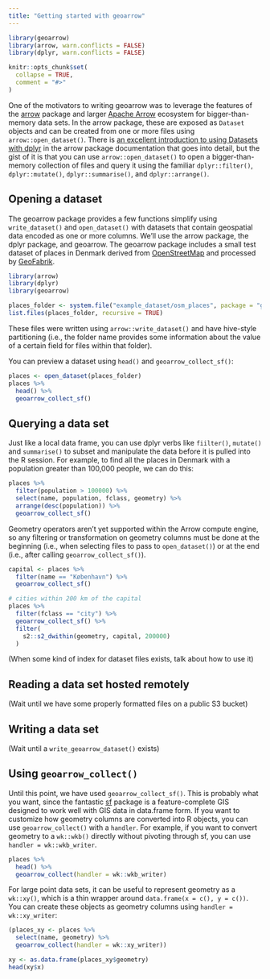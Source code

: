 ```yaml
---
title: "Getting started with geoarrow"
---
```


```r
library(geoarrow)
library(arrow, warn.conflicts = FALSE)
library(dplyr, warn.conflicts = FALSE)

knitr::opts_chunk$set(
  collapse = TRUE,
  comment = "#>"
)
```

One of the motivators to writing geoarrow was to leverage the features of the [arrow](https://arrow.apache.org/docs/r/) package and larger [Apache Arrow](https://arrow.apache.org/) ecosystem for bigger-than-memory data sets. In the arrow package, these are exposed as `Dataset` objects and can be created from one or more files using `arrow::open_dataset()`. There is [an excellent introduction to using Datasets with dplyr](https://arrow.apache.org/docs/r/articles/dataset.html) in the arrow package documentation that goes into detail, but the gist of it is that you can use `arrow::open_dataset()` to open a bigger-than-memory collection of files and query it using  the familiar `dplyr::filter()`, `dplyr::mutate()`, `dplyr::summarise()`, and `dplyr::arrange()`. 

## Opening a dataset

The geoarrow package provides a few functions simplify using `write_dataset()` and `open_dataset()` with datasets that contain geospatial data encoded as one or more columns. We'll use the arrow package, the dplyr package, and geoarrow. The geoarrow package includes a small test dataset of places in Denmark derived from [OpenStreetMap](https://openstreetmap.org) and processed by [GeoFabrik](https://download.geofabrik.de/europe/denmark.html).

```r
library(arrow)
library(dplyr)
library(geoarrow)

places_folder <- system.file("example_dataset/osm_places", package = "geoarrow")
list.files(places_folder, recursive = TRUE)
```

These files were written using `arrow::write_dataset()` and have hive-style partitioning (i.e., the folder name provides some information about the value of a certain field for files within that folder).

You can preview a dataset using `head()` and `geoarrow_collect_sf()`:

```r
places <- open_dataset(places_folder)
places %>% 
  head() %>% 
  geoarrow_collect_sf()
```

## Querying a data set

Just like a local data frame, you can use dplyr verbs like `fiilter()`, `mutate()` and `summarise()` to subset and manipulate the data before it is pulled into the R session. For example, to find all the places in Denmark with a population greater than 100,000 people, we can do this:

```r
places %>% 
  filter(population > 100000) %>% 
  select(name, population, fclass, geometry) %>% 
  arrange(desc(population)) %>% 
  geoarrow_collect_sf()
```

Geometry operators aren't yet supported within the Arrow compute engine, so any filtering or transformation on geometry columns must be done at the beginning (i.e., when selecting files to pass to `open_dataset()`) or at the end (i.e., after calling `geoarrow_collect_sf()`).

```r
capital <- places %>% 
  filter(name == "København") %>% 
  geoarrow_collect_sf()

# cities within 200 km of the capital
places %>% 
  filter(fclass == "city") %>% 
  geoarrow_collect_sf() %>% 
  filter(
    s2::s2_dwithin(geometry, capital, 200000)
  )
```

(When some kind of index for dataset files exists, talk about how to use it)

## Reading a data set hosted remotely

(Wait until we have some properly formatted files on a public S3 bucket)

## Writing a data set

(Wait until a `write_geoarrow_dataset()` exists)

## Using `geoarrow_collect()`

Until this point, we have used `geoarrow_collect_sf()`. This is probably what you want, since the fantastic [sf](https://r-spatial.github.io/sf/) package is a feature-complete GIS designed to work well with GIS data in data.frame form. If you want to customize how geometry columns are converted into R objects, you can use `geoarrow_collect()` with a `handler`. For example, if you want to convert geometry to a `wk::wkb()` directly without pivoting through sf, you can use `handler = wk::wkb_writer`.

```r
places %>% 
  head() %>% 
  geoarrow_collect(handler = wk::wkb_writer)
```

For large point data sets, it can be useful to represent geometry as a `wk::xy()`, which is a thin wrapper around `data.frame(x = c(), y = c())`. You can create these objects as geometry columns using `handler = wk::xy_writer`:

```r
(places_xy <- places %>% 
  select(name, geometry) %>% 
  geoarrow_collect(handler = wk::xy_writer))

xy <- as.data.frame(places_xy$geometry)
head(xy$x)
```
